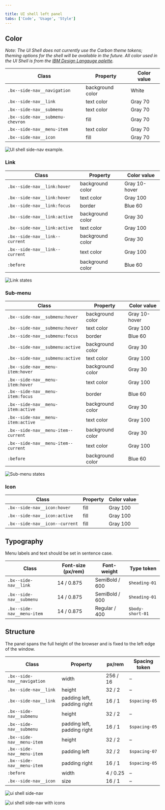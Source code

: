 ```yaml
---

title: UI shell left panel
tabs: ['Code', 'Usage', 'Style']
---
```


## Color

_Note: The UI Shell does not currently use the Carbon theme tokens; theming options for the shell will be available in the future. All color used in the UI Shell is from the [IBM Design Langauge palette](https://www.ibm.com/design/language/elements/color#specifications)._

| Class                            | Property         | Color value  |
| -------------------------------- | ---------------- | ------------ |
| `.bx--side-nav__navigation`      | background color | White        |
| `.bx--side-nav__link`            | text color       | Gray 70      |
| `.bx--side-nav__submenu`         | text color       | Gray 70      |
| `.bx--side-nav__submenu-chevron` | fill             | Gray 70      |
| `.bx--side-nav__menu-item`       | text color       | Gray 70      |
| `.bx--side-nav__icon`            | fill             | Gray 70      |

<ImageComponent cols="8"  caption="UI shell side-nav example.">

![UI shell side-nav example.](images/left-nav-style-1.png)

</ImageComponent>

### Link

| Class                            | Property         | Color value   |
| -------------------------------- | ---------------- | ------------- |
| `.bx--side-nav__link:hover`      | background color | Gray 10-hover |
| `.bx--side-nav__link:hover`      | text color       | Gray 100      |
| `.bx--side-nav__link:focus`      | border           | Blue 60       |
| `.bx--side-nav__link:active`     | background color | Gray 30       |
| `.bx--side-nav__link:active`     | text color       | Gray 100      |
| `.bx--side-nav__link--current`   | background color | Gray 30       |
| `.bx--side-nav__link--current`   | text color       | Gray 100      |
| `:before`                        | background color | Blue 60 | 

<ImageComponent cols="12"  caption="Link states">

![Link states](images/left-nav-style-4.png)

</ImageComponent>

### Sub-menu

| Class                               | Property         | Color value   |
| ----------------------------------- | ---------------- | ------------- |
| `.bx--side-nav__submenu:hover`      | background color | Gray 10-hover |
| `.bx--side-nav__submenu:hover`      | text color       | Gray 100      |
| `.bx--side-nav__submenu:focus`      | border           | Blue 60       |
| `.bx--side-nav__submenu:active`     | background color | Gray 30       |
| `.bx--side-nav__submenu:active`     | text color       | Gray 100      |
| `.bx--side-nav__menu-item:hover`    | background color | Gray 30       |
| `.bx--side-nav__menu-item:hover`    | text color       | Gray 100      |
| `.bx--side-nav__menu-item:focus`    | border           | Blue 60       |
| `.bx--side-nav__menu-item:active`   | background color | Gray 30       |
| `.bx--side-nav__menu-item:active`   | text color       | Gray 100      |
| `.bx--side-nav__menu-item--current` | background color | Gray 30       |
| `.bx--side-nav__menu-item--current` | text color       | Gray 100      |
| `:before`                           | background color | Blue 60       | 

<ImageComponent cols="12"  caption="Sub-menu states">

![Sub-menu states](images/left-nav-style-4.png)

</ImageComponent>

### Icon

| Class                            | Property         | Color value   |
| -------------------------------- | ---------------- | ------------- |
| `.bx--side-nav__icon:hover`      | fill             | Gray 100      |
| `.bx--side-nav__icon:active`     | fill             | Gray 100      |
| `.bx--side-nav__icon--current`   | fill             | Gray 100      |

## Typography

Menu labels and text should be set in sentence case.

| Class                          | Font-size (px/rem) | Font-weight     | Type token      |
| ------------------------------ | ------------------ | --------------- | --------------- |
| `.bx--side-nav__link`          | 14 / 0.875         | SemiBold / 600  | `$heading-01`   |
| `.bx--side-nav__submenu`       | 14 / 0.875         | SemiBold / 600  | `$heading-01`   |
| `.bx--side-nav__menu-item`     | 14 / 0.875         | Regular / 400   | `$body-short-01`|

<!--
### Text overflow

[Guidance for text overflow and wrapping for platform name or labels]

-->

## Structure

The panel spans the full height of the browser and is fixed to the left edge of the window. 

| Class                          | Property                    | px/rem     | Spacing token |
| ------------------------------ | --------------------------- | ---------- | ------------- |
| `.bx--side-nav__navigation`    | width                       | 256 / 16   | –             |
| `.bx--side-nav__link`          | height                      | 32 / 2     | –             |
| `.bx--side-nav__link`          | padding left, padding right | 16 / 1     | `$spacing-05` |
| `.bx--side-nav__submenu`       | height                      | 32 / 2     | –             |
| `.bx--side-nav__submenu`       | padding left, padding right | 16 / 1     | `$spacing-05` |
| `.bx--side-nav__menu-item`     | height                      | 32 / 2     | –             |
| `.bx--side-nav__menu-item`     | padding left                | 32 / 2     | `$spacing-07` |
| `.bx--side-nav__menu-item`     | padding right               | 16 / 1     | `$spacing-05` |
| `:before`                      | width                       | 4 / 0.25   | –             |
| `.bx--side-nav__icon`          | size                        | 16 / 1     | –             |

<ImageComponent cols="12" caption="Structure and spacing measurements for the side-nav | px | rem.">

![ui shell side-nav](images/left-nav-style-2.png)

</ImageComponent>

<ImageComponent cols="12" caption="Structure and spacing measurements for side-nav with icons | px | rem.">

![ui shell side-nav with icons](images/left-nav-style-3.png)

</ImageComponent>

<!--
### Responsive behavior
-->

<!--
### Icon placement

[to do]
-->

